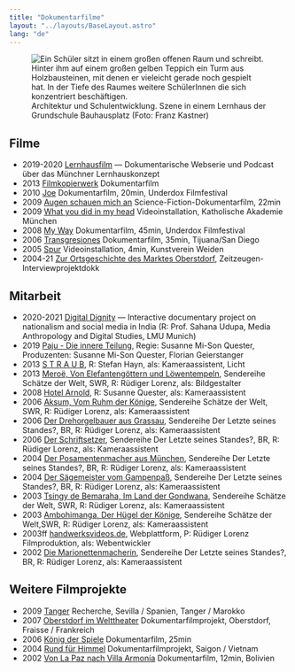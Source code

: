 ```yaml
---
title: "Dokumentarfilme"
layout: "../layouts/BaseLayout.astro"
lang: "de"
---
```



<figure class="layout-grid">
  <Image
    src={hero}
    widths={[400, 800, 1200]}
    sizes={`(min-width: 1300px) 960px, calc(100vw - 2rem)`}
    alt="Ein Schüler sitzt in einem großen offenen Raum und schreibt. Hinter ihm auf einem großen gelben Teppich ein Turm aus Holzbausteinen, mit denen er vieleicht gerade noch gespielt hat. In der Tiefe des Raumes weitere SchülerInnen die sich konzentriert beschäftigen."
  />
  <figcaption>
    Architektur und Schulentwicklung. Szene in einem Lernhaus der Grundschule
    Bauhausplatz (Foto: Franz Kastner)
  </figcaption>
</figure>

## Filme

- 2019-2020 [Lernhausfilm](https://lernhausfilm.de/) — Dokumentarische Webserie und Podcast über das Münchner Lernhauskonzept
- 2013 [Filmkopierwerk](filmkopierwerk) Dokumentarfilm
- 2010 [Joe](parfuem) Dokumentarfilm, 20min, Underdox Filmfestival
- 2009 [Augen schauen mich an](augen) Science-Fiction-Dokumentarfilm, 22min
- 2009 [What you did in my head](paulus) Videoinstallation, Katholische Akademie München
- 2008 [My Way](myway) Dokumentarfilm, 45min, Underdox Filmfestival
- 2006 [Transgresiones](tijuana) Dokumentarfilm, 35min, Tijuana/San Diego
- 2005 [Spur](spur) Videoinstallation, 4min, Kunstverein Weiden
- 2004-21 [Zur Ortsgeschichte des Marktes Oberstdorf](oberstdorf), Zeitzeugen-Interviewprojektdokk

## Mitarbeit

- 2020-2021 [Digital Dignity](https://www.fordigitaldignity.com/) — Interactive documentary project on nationalism and social media in India (R: Prof. Sahana Udupa, Media Anthropology and Digital Studies, LMU Munich)
- 2019 [Paju - Die innere Teilung](http://www.mandarinenfilm.de/paju.html), Regie: Susanne Mi-Son Quester, Produzenten: Susanne Mi-Son Quester, Florian Geierstanger
- 2013 [S T R A U B](http://gs.udk-berlin.de/stipendiaten/stefan-hayn/), R: Stefan Hayn, als: Kameraassistent, Licht
- 2013 [Meroë, Von Elefantengöttern und Löwentempeln](http://www.swr.de/schaetze-der-welt/meroe-schaetze-der-welt-sudan/-/id=5355190/nid=5355190/did=10697906/mpdid=10712992/1ce4lsm/index.html), Sendereihe Schätze der Welt, SWR, R: Rüdiger Lorenz, als: Bildgestalter
- 2008 [Hotel Arnold](http://www.mandarinenfilm.de/gespenster.html), R: Susanne Quester, als: Kameraassistent
- 2006 [Aksum, Vom Ruhm der Könige](https://www.swr.de/schaetze-der-welt/aksum/-/id=5355190/did=5983412/nid=5355190/4eu0gm/index.html), Sendereihe Schätze der Welt, SWR, R: Rüdiger Lorenz, als: Kameraassistent
- 2006 [Der Drehorgelbauer aus Grassau](http://www.handwerksvideos.de/drehorgelbauer.htm), Sendereihe Der Letzte seines Standes?, BR, R: Rüdiger Lorenz, als: Kameraassistent
- 2006 [Der Schriftsetzer](http://www.handwerksvideos.de/schriftsetzer.htm), Sendereihe Der Letzte seines Standes?, BR, R: Rüdiger Lorenz, als: Kameraassistent
- 2004 [Der Posamentenmacher aus München](http://www.handwerksvideos.de/posamentenmacher.htm), Sendereihe Der Letzte seines Standes?, BR, R: Rüdiger Lorenz, als: Kameraassistent
- 2004 [Der Sägemeister vom Gampenpaß](http://www.handwerksvideos.de/saegemeister.htm), Sendereihe Der Letzte seines Standes?, BR, R: Rüdiger Lorenz, als: Kameraassistent
- 2003 [Tsingy de Bemaraha, Im Land der Gondwana](https://www.swrfernsehen.de/tsingy-de-bemaraha/-/id=2798/did=5982954/nid=2798/y5hys8/index.html), Sendereihe Schätze der Welt, SWR, R: Rüdiger Lorenz, als: Kameraassistent
- 2003 [Ambohimanga, Der Hügel der Könige](https://www.swrfernsehen.de/ambohimanga/-/id=2798/did=5982908/nid=2798/4kqgt0/index.html), Sendereihe Schätze der Welt,SWR, R: Rüdiger Lorenz, als: Kameraassistent
- 2003ff [handwerksvideos.de](http://www.handwerksvideos.de/), Webplattform, P: Rüdiger Lorenz Filmproduktion, als: Webentwickler
- 2002 [Die Marionettenmacherin](http://www.handwerksvideos.de/marionettenmacherin.htm), Sendereihe Der Letzte seines Standes?, BR, R: Rüdiger Lorenz, als: Kameraassistent

## Weitere Filmprojekte

- 2009 [Tanger](tanger) Recherche, Sevilla / Spanien, Tanger / Marokko
- 2007 [Oberstdorf im Welttheater](welttheater) Dokumentarfilmprojekt, Oberstdorf, Fraisse / Frankreich
- 2006 [König der Spiele](yugioh) Dokumentarfilm, 25min
- 2004 [Rund für Himmel](rund_fuer_himmel) Dokumentarfilmprojekt, Saigon / Vietnam
- 2002 [Von La Paz nach Villa Armonía](villaarmonia) Dokumentarfilm, 12min, Bolivien
